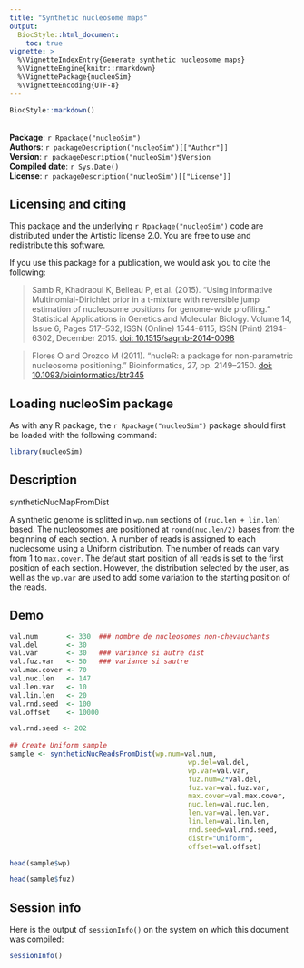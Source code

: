 ```yaml
---
title: "Synthetic nucleosome maps"
output:
  BiocStyle::html_document:
    toc: true
vignette: >
  %\VignetteIndexEntry{Generate synthetic nucleosome maps}
  %\VignetteEngine{knitr::rmarkdown}
  %\VignettePackage{nucleoSim}
  %\VignetteEncoding{UTF-8}
---
```


```r
BiocStyle::markdown()
```
<br>
**Package**: `r Rpackage("nucleoSim")`<br />
**Authors**: `r packageDescription("nucleoSim")[["Author"]]`<br />
**Version**: `r packageDescription("nucleoSim")$Version`<br />
**Compiled date**: `r Sys.Date()`<br />
**License**: `r packageDescription("nucleoSim")[["License"]]`<br />

## Licensing and citing

This package and the underlying `r Rpackage("nucleoSim")` code are 
distributed under the Artistic license 2.0. You are free to use and 
redistribute this software.

If you use this package for a publication, we would ask you to cite the following:

> Samb R, Khadraoui K, Belleau P, et al. (2015). "Using informative Multinomial-Dirichlet prior in a t-mixture with reversible jump estimation of nucleosome positions for genome-wide profiling." Statistical Applications in Genetics and Molecular Biology. Volume 14, Issue 6, Pages 517–532, ISSN (Online) 1544-6115, ISSN (Print) 2194-6302, December 2015. <a href="http://dx.doi.org/10.1515/sagmb-2014-0098">doi: 10.1515/sagmb-2014-0098</a>

> Flores O and Orozco M (2011). “nucleR: a package for non-parametric nucleosome positioning.” Bioinformatics, 27, pp. 2149–2150. <a href="http://dx.doi.org/10.1093/bioinformatics/btr345">doi: 10.1093/bioinformatics/btr345</a>


## Loading nucleoSim package

As with any R package, the `r Rpackage("nucleoSim")` package should 
first be loaded with the following command:

```r
library(nucleoSim)
```

## Description

syntheticNucMapFromDist

A synthetic genome is splitted in `wp.num` sections of  `(nuc.len + lin.len)` based. 
The nucleosomes are positioned at `round(nuc.len/2)` bases from the beginning of each section.
A number of reads is assigned to each
nucleosome using a Uniform distribution. The number of reads can vary from 
1 to `max.cover`. The defaut start position of all reads is set to the first 
position of each section. However, the distribution selected by the user, as well
as the `wp.var` are used to add some variation to the starting position of the reads.




## Demo


```r
val.num       <- 330  ### nombre de nucleosomes non-chevauchants
val.del       <- 30
val.var       <- 30   ### variance si autre dist
val.fuz.var   <- 50   ### variance si sautre
val.max.cover <- 70
val.nuc.len   <- 147
val.len.var   <- 10
val.lin.len   <- 20
val.rnd.seed  <- 100
val.offset    <- 10000

val.rnd.seed <- 202
        
## Create Uniform sample
sample <- syntheticNucReadsFromDist(wp.num=val.num,
                                            wp.del=val.del,
                                            wp.var=val.var,
                                            fuz.num=2*val.del,
                                            fuz.var=val.fuz.var,
                                            max.cover=val.max.cover,
                                            nuc.len=val.nuc.len,
                                            len.var=val.len.var,
                                            lin.len=val.lin.len,
                                            rnd.seed=val.rnd.seed,
                                            distr="Uniform",
                                            offset=val.offset)

head(sample$wp)

head(sample$fuz)
```


## Session info

Here is the output of `sessionInfo()` on the system on which this document was 
compiled:

```r
sessionInfo()
```

